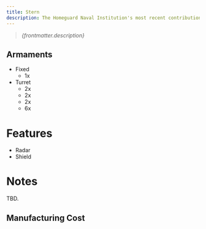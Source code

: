 ```yaml
---
title: Stern
description: The Homeguard Naval Institution's most recent contribution to the Union Navy, the Stern-class siege battlecruiser brings extreme resilience and firepower to bear at the cost of mobility. The Stern has had a troubled upbringing from the start; plagued by misallocated RnD funds, bureaucratic red tape, scrutiny from naval officers higher up the food chain, and a plethora of other issues before it actually hit the shipyards in Chengridz. Suffering from a poor availability of defensive technology in turn, shielded only by a NT-280 class Errant deflector system - originally reserved for heavy fighters and corvettes - and instead relying on redundant wiring, thick plastitanium plating, and a dual-core AME setup to survive extended sieges. Now pair it with a good escort squad.
---
```


> *{frontmatter.description}*

## Armaments

* Fixed
    * 1x <ShipWeapon weaponID="AcceleratorCannon" />
* Turret
    * 2x <ShipWeapon weaponID="BaseWeaponTurretGargoyle" />
    * 2x <ShipWeapon weaponID="WeaponTurretVulcan" />
    * 2x <ShipWeapon weaponID="BaseWeaponTurretBattlemortar" />
    * 6x <ShipWeapon weaponID="WeaponTurretMortar" />


# Features

* Radar
* Shield

# Notes

TBD.

## Manufacturing Cost

<ShipManufacturingCost shipName={frontmatter.title} />